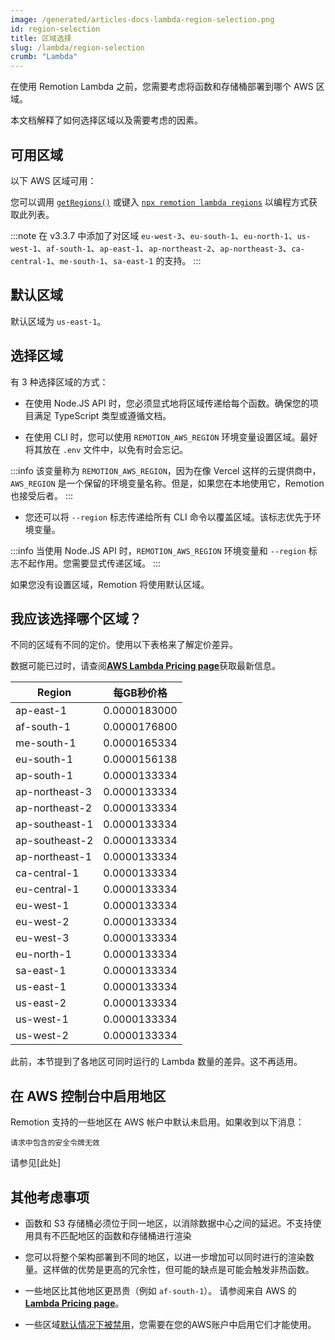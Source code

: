 ```yaml
---
image: /generated/articles-docs-lambda-region-selection.png
id: region-selection
title: 区域选择
slug: /lambda/region-selection
crumb: "Lambda"
---
```



在使用 Remotion Lambda 之前，您需要考虑将函数和存储桶部署到哪个 AWS 区域。

本文档解释了如何选择区域以及需要考虑的因素。

## 可用区域

以下 AWS 区域可用：

<LambdaRegionList />

您可以调用 [`getRegions()`](/docs/lambda/getregions) 或键入 [`npx remotion lambda regions`](/docs/lambda/cli/regions) 以编程方式获取此列表。

:::note
在 v3.3.7 中添加了对区域 `eu-west-3`、`eu-south-1`、`eu-north-1`、`us-west-1`、`af-south-1`、`ap-east-1`、`ap-northeast-2`、`ap-northeast-3`、`ca-central-1`、`me-south-1`、`sa-east-1` 的支持。
:::

## 默认区域

默认区域为 `us-east-1`。

## 选择区域

有 3 种选择区域的方式：

- 在使用 Node.JS API 时，您必须显式地将区域传递给每个函数。确保您的项目满足 TypeScript 类型或遵循文档。

- 在使用 CLI 时，您可以使用 `REMOTION_AWS_REGION` 环境变量设置区域。最好将其放在 `.env` 文件中，以免有时会忘记。

:::info
该变量称为 `REMOTION_AWS_REGION`，因为在像 Vercel 这样的云提供商中，`AWS_REGION` 是一个保留的环境变量名称。但是，如果您在本地使用它，Remotion 也接受后者。
:::

- 您还可以将 `--region` 标志传递给所有 CLI 命令以覆盖区域。该标志优先于环境变量。

:::info
当使用 Node.JS API 时，`REMOTION_AWS_REGION` 环境变量和 `--region` 标志不起作用。您需要显式传递区域。
:::

如果您没有设置区域，Remotion 将使用默认区域。

## 我应该选择哪个区域？

不同的区域有不同的定价。使用以下表格来了解定价差异。

数据可能已过时，请查阅[**AWS Lambda Pricing page**](https://aws.amazon.com/lambda/pricing/)获取最新信息。

| Region         | 每GB秒价格           |
| -------------- | ------------------- |
| ap-east-1      | 0.0000183000        |
| af-south-1     | 0.0000176800        |
| me-south-1     | 0.0000165334        |
| eu-south-1     | 0.0000156138        |
| ap-south-1     | 0.0000133334        |
| ap-northeast-3 | 0.0000133334        |
| ap-northeast-2 | 0.0000133334        |
| ap-southeast-1 | 0.0000133334        |
| ap-southeast-2 | 0.0000133334        |
| ap-northeast-1 | 0.0000133334        |
| ca-central-1   | 0.0000133334        |
| eu-central-1   | 0.0000133334        |
| eu-west-1      | 0.0000133334        |
| eu-west-2      | 0.0000133334        |
| eu-west-3      | 0.0000133334        |
| eu-north-1     | 0.0000133334        |
| sa-east-1      | 0.0000133334        |
| us-east-1      | 0.0000133334        |
| us-east-2      | 0.0000133334        |
| us-west-1      | 0.0000133334        |
| us-west-2      | 0.0000133334        |

此前，本节提到了各地区可同时运行的 Lambda 数量的差异。这不再适用。

## 在 AWS 控制台中启用地区

Remotion 支持的一些地区在 AWS 帐户中默认未启用。如果收到以下消息：

```
请求中包含的安全令牌无效
```

请参见[此处]

## 其他考虑事项

- 函数和 S3 存储桶必须位于同一地区，以消除数据中心之间的延迟。不支持使用具有不匹配地区的函数和存储桶进行渲染

- 您可以将整个架构部署到不同的地区，以进一步增加可以同时进行的渲染数量。这样做的优势是更高的冗余性，但可能的缺点是可能会触发非热函数。

- 一些地区比其他地区更昂贵（例如 `af-south-1`）。
  请参阅来自 AWS 的[**Lambda Pricing page**](https://aws.amazon.com/lambda/pricing/)。

- 一些区域[默认情况下被禁用](https://docs.aws.amazon.com/general/latest/gr/rande-manage.html)，您需要在您的AWS账户中启用它们才能使用。
